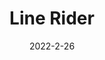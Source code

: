 ---
title: Line Rider
description: Line Rider is a game about drawing a track for a sled to slide on
date: 2022-2-26
type: Flash
name: line-rider
credits:
- Game by inXile Entertainment
---